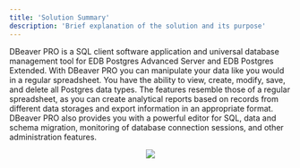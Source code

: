 ---
title: 'Solution Summary'
description: 'Brief explanation of the solution and its purpose'
---

DBeaver PRO is a SQL client software application and universal database management tool for EDB Postgres Advanced Server and EDB Postgres Extended. With DBeaver PRO you can manipulate your data like you would in a regular spreadsheet. You have the ability to view, create, modify, save, and delete all Postgres data types. The features resemble those of a regular spreadsheet, as you can create analytical reports based on records from different data storages and export information in an appropriate format. DBeaver PRO also provides you with a powerful editor for SQL, data and schema migration, monitoring of database connection sessions, and other administration features.

<p align="center">
  <img src="Images/DbeaverArc.png">
</p>
